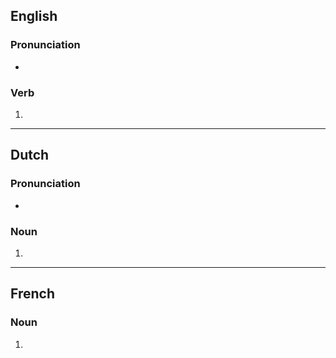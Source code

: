 {{also|Bobs|BOBs}}

==English==

===Pronunciation===
* {{rhymes|ɒbz|lang=en}}

===Verb===
{{head|en|verb form}}

# {{en-third-person singular of|bob}}

----

==Dutch==

===Pronunciation===
* {{audio|Nl-bobs.ogg|Audio|lang=nl}}

===Noun===
{{head|nl|noun plural form}}

# {{nl-noun form of|pl|bob}}

----

==French==

===Noun===
{{head|fr|noun plural form|g=?}}

# {{plural of|bob|lang=fr}}